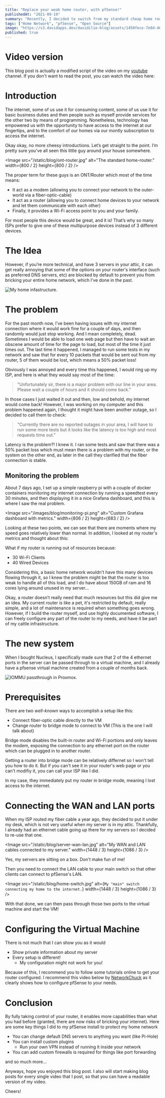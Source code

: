 ```yaml
---
title: "Replace your weak home router, with pfSense!"
publishedAt: "2021-09-19"
summary: "Recently, I decided to switch from my standard cheap home router, to a custom virtual machine running pfSense on my server. This blog post will contain all the hurdles and issues that I went through, and how you can setup this up for yourself!"
tags: ["Home Network", "pfSense", "Open Source"]
image: "https://s3.davidapps.dev/davidilie-blog/assets/1450fece-7e8d-4603-93f5-48531cd6e736.png"
published: true
---
```


# Video version

This blog post is actually a modified script of the video on my [youtube](https://www.youtube.com/channel/UC92hn9Y8WcY_5LribMDW8uA) channel. If you don't want to read the post, you can watch the video here:

<YouTubeVideo url="https://www.youtube.com/embed/NwNfNV2neVc" />

# Introduction

The internet, some of us use it for consuming content, some of us use it for basic business duties and then people such as myself provide services for the other two by means of programming. Nonetheless, technology has empowered us with the opportunity to have access to the internet at our fingertips, and to the comfort of our homes via our montly subscription to access the internet.

Okay okay, no more cheesy introductions. Let’s get straight to the point. I’m pretty sure you’ve all seen this little guy around your house somewhere.

<Image
   src="/static/blog/ont-router.jpg"
   alt="The standard home-router."
   width={800 / 2}
   height={800 / 2}
/>

The proper term for these guys is an ONT/Router which most of the time means:

-  It act as a modem (allowing you to connect your network to the outer-world via a fiber-optic-cable)
-  It act as a router (allowing you to connect home devices to your network and let them communicate with each other)
-  Finally, it provides a Wi-Fi access point to you and your family.

For most people this device would be great, and it is! That’s why so many ISPs prefer to give one of these multipurpose devices instead of 3 different devices.

# The Idea

However, if you’re more technical, and have 3 servers in your attic, it can get really annoying that some of the options on your router's interface (such as preferred DNS servers, etc) are blocked by default to prevent you from bricking your entire home network, which I’ve done in the past.

<Image
   src="/static/blog/home-cluster.png"
   alt="My home infastructure."
   width={1295}
   height={410}
/>

# The problem

For the past month now, I’ve been having issues with my internet connection where it would work fine for a couple of days, and then randomly would just stop working. And I mean completely, dead. Sometimes I would be able to load one web page but then have to wait an obscene amount of time for the page to load, but most of the time it just times out. The last time it happened, I managed to run some tests in my network and saw that for every 10 packets that would be sent out from my router, 5 of them would be lost, which means a 50% packet loss!

Obviously I was annoyed and every time this happened, I would ring up my ISP, and here is what they would say most of the time:

<BlockQuote>
   "Unfortunately sir, there is a major problem with our line in your area.
   Please wait a couple of hours and it should come back."
</BlockQuote>

In those cases I just waited it out and then, low and behold, my internet would come back! However, I was working on my computer and this problem happened again, I thought it might have been another outage, so I decided to call them to check:

<BlockQuote>
   "Currently there are no reported outages in your area, I will have to run
   some more tests but it looks like the latency is too high and most requests
   time out."
</BlockQuote>

Latency is the problem?! I knew it. I ran some tests and saw that there was a 50% packet loss which must mean there is a problem with my router, or the system on the other end, as later in the call they clarified that the fiber connection is stable.

## Monitoring the problem

About 7 days ago, I set up a simple raspberry pi with a couple of docker containers monitoring my internet connection by running a speedtest every 30 minutes, and then displaying it in a nice Grafana dashboard, and this is where I saw the real problem.

<Image
   src="/images/blog/monitoring-pi.png"
   alt="Custom Grafana dashboard with metrics."
   width={806 / 2}
   height={683 / 2}
/>

Looking at these two points, we can see that there are moments where my speed goes relatively lower than normal. In addition, I looked at my router's metrics and thought about this:

What if my router is running out of resources because:

-  30 Wi-Fi Clients
-  40 Wired Devices

Considering this, a basic home network wouldn't have this many devices flowing through it, so I knew the problem might be that the router is too weak to handle all of this load, and I do have about 150GB of ram and 16 cores lying around unused in my server…

<IdeaQuote>
   Okay, a router doesn’t really need that much resources but this did give me
   an idea. My current router is like a pet, it's restricted by default, really
   simple, and a lot of maintenance is required when something goes wrong.
   However, if I build the router myself, and use highly documented software, I
   can freely configure any part of the router to my needs, and have it be part
   of my cattle infrastructure.
</IdeaQuote>

# The new system

When I bought Nucleus, I specifically made sure that 2 of the 4 ethernet ports in the server can be passed through to a virtual machine, and I already have a pfsense virtual machine created from a couple of months back.

<Image
   src="/static/blog/iommu-pci-device.png"
   alt="IOMMU passthrough in Proxmox."
   width={432}
   height={201}
/>

# Prerequisites

There are two _well-known_ ways to accomplish a setup like this:

-  Connect fiber-optic cable directly to the VM
-  <span className="text-blue-600">
      Change router to bridge mode to connect to VM
   </span> (This is the one I will talk about)

<InfoQuote>
   Bridge mode disables the built-in router and Wi-Fi portions and only leaves
   the modem, exposing the connection to any ethernet port on the router which
   can be plugged in to another router.
</InfoQuote>

Getting a router into bridge mode can be relatively differnet so I won't tell you how to do it. But if you can't see it in your router's web page or you can't modifiy it, you can call your ISP like I did.

In my case, they immediately put my router in bridge mode, meaning I lost access to the internet.

# Connecting the WAN and LAN ports

When my ISP routed my fiber cable a year ago, they decided to put it under my desk, which is not very useful when my server is in my attic. Thankfully, I already had an ethernet cable going up there for my servers so I decided to re-use that one.

<Image
   src="/static/blog/server-wan-lan.jpg"
   alt="My WAN and LAN cables connected to my server."
   width={1448 / 3}
   height={1086 / 3}
/>

Yes, my servers are sitting on a box. Don't make fun of me!

Then you need to connect the LAN cable to your main switch so that other clients can connect to pfSense's LAN.

<Image
   src="/static/blog/home-switch.jpg"
   alt={`My "main" switch connecting my home to the internet.`}
   width={1448 / 3}
   height={1086 / 3}
/>

With that done, we can then pass through those two ports to the virtual machine and start the VM!

# Configuring the Virtual Machine

There is not much that I can show you as it would

-  Show private information about my server
-  Every setup is different!
   -  My configuration might not work for you!

Because of this, I recommend you to follow some tutorials online to get your router configured. I recommend this video below by [NetworkChuck](https://www.youtube.com/c/NetworkChuck) as it clearly shows how to configure pfSense to your needs.

<YouTubeVideo url="https://www.youtube.com/embed/lUzSsX4T4WQ" />

# Conclusion

By fully taking control of your router, it enables more capabilities than what you had before (granted, there are now risks of bricking your internet). Here are some key things I did to my pfSense install to protect my home network

-  You can change default DNS servers to anything you want (like Pi-Hole)
-  You can install custom plugins
   -  Run your own VPN instead of running it inside your network
-  You can add custom firewalls is required for things like port forwarding

and so much more...

Anyways, hope you enjoyed this blog post. I also will start making blog posts for every single video that I post, so that you can have a readable version of my video.

Cheers!
